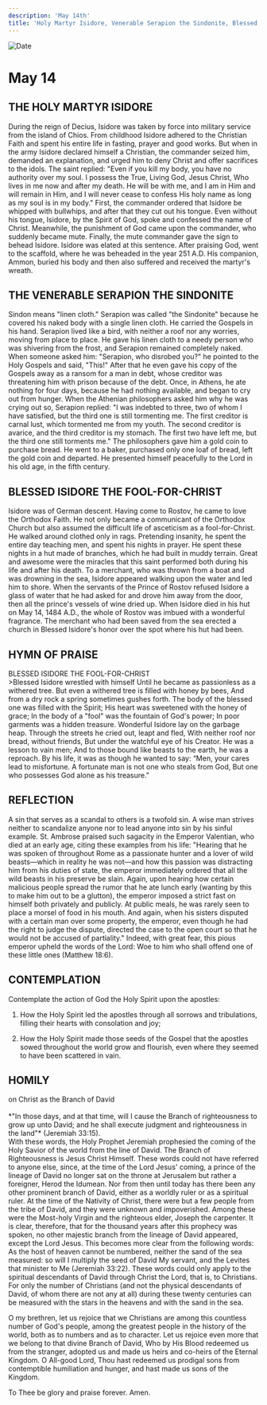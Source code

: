 ```yaml
---
description: 'May 14th'
title: 'Holy Martyr Isidore, Venerable Serapion the Sindonite, Blessed Isidore the Fool for Christ'
---
```


<CustomPaginator />
<RunningHead />

<Image src="/title-imprint.png" height={68} width={50} alt="Date" className="title-imprint"/>

# <div id="date">May <Image className="four-dot" src="/four-dot.png" height={15} width={15} alt="" />14</div>

## THE HOLY MARTYR ISIDORE

During the reign of Decius, Isidore was taken by force into military service from the island of Chios. From childhood Isidore adhered to the Christian Faith and spent his entire life in fasting, prayer and good works. But when in the army Isidore declared himself a Christian, the commander seized him, demanded an explanation, and urged him to deny Christ and offer sacrifices to the idols. The saint replied: "Even if you kill my body, you have no authority over my soul. I possess the True, Living God, Jesus Christ, Who lives in me now and after my death. He will be with me, and I am in Him and will remain in Him, and I will never cease to confess His holy name as long as my soul is in my body." First, the commander ordered that Isidore be whipped with bullwhips, and after that they cut out his tongue. Even without his tongue, Isidore, by the Spirit of God, spoke and confessed the name of Christ. Meanwhile, the punishment of God came upon the commander, who suddenly became mute. Finally, the mute commander gave the sign to behead Isidore. Isidore was elated at this sentence. After praising God, went to the scaffold, where he was beheaded in the year 251 A.D. His companion, Ammon, buried his body and then also suffered and received the martyr's wreath.

## THE VENERABLE SERAPION THE SINDONITE

Sindon means "linen cloth." Serapion was called "the Sindonite" because he covered his naked body with a single linen cloth. He carried the Gospels in his hand. Serapion lived like a bird, with neither a roof nor any worries, moving from place to place. He gave his linen cloth to a needy person who was shivering from the frost, and Serapion remained completely naked. When someone asked him: "Serapion, who disrobed you?" he pointed to the Holy Gospels and said, "This!" After that he even gave his copy of the Gospels away as a ransom for a man in debt, whose creditor was threatening him with prison because of the debt. Once, in Athens, he ate nothing for four days, because he had nothing available, and began to cry out from hunger. When the Athenian philosophers asked him why he was crying out so, Serapion replied: "I was indebted to three, two of whom I have satisfied, but the third one is still tormenting me. The first creditor is carnal lust, which tormented me from my youth. The second creditor is avarice, and the third creditor is my stomach. The first two have left me, but the third one still torments me." The philosophers gave him a gold coin to purchase bread. He went to a baker, purchased only one loaf of bread, left the gold coin and departed. He presented himself peacefully to the Lord in his old age, in the fifth century.

## BLESSED ISIDORE THE FOOL-FOR-CHRIST

Isidore was of German descent. Having come to Rostov, he came to love the Orthodox Faith. He not only became a communicant of the Orthodox Church but also assumed the difficult life of asceticism as a fool-for-Christ. He walked around clothed only in rags. Pretending insanity, he spent the entire day teaching men, and spent his nights in prayer. He spent these nights in a hut made of branches, which he had built in muddy terrain. Great and awesome were the miracles that this saint performed both during his life and after his death. To a merchant, who was thrown from a boat and was drowning in the sea, Isidore appeared walking upon the water and led him to shore. When the servants of the Prince of Rostov refused Isidore a glass of water that he had asked for and drove him away from the door, then all the prince's vessels of wine dried up. When Isidore died in his hut on May 14, 1484 A.D., the whole of Rostov was imbued with a wonderful fragrance. The merchant who had been saved from the sea erected a church in Blessed Isidore's honor over the spot where his hut had been.


## HYMN OF PRAISE
<div style={{textAlign:'center', color:'crimson', fontWeight:'bold'}}>
BLESSED ISIDORE THE FOOL-FOR-CHRIST
</div>
>Blessed Isidore wrestled with himself  
Until he became as passionless as a withered tree.  
But even a withered tree is filled with honey by bees,  
And from a dry rock a spring sometimes gushes forth.  
The body of the blessed one was filled with the Spirit;  
His heart was sweetened with the honey of grace;  
In the body of a "fool" was the fountain of God's power;  
In poor garments was a hidden treasure.  
Wonderful Isidore lay on the garbage heap.  
Through the streets he cried out, leapt and fled,  
With neither roof nor bread, without friends,  
But under the watchful eye of his Creator.  
He was a lesson to vain men;  
And to those bound like beasts to the earth, he was a reproach.  
By his life, it was as though he wanted to say:  
“Men, your cares lead to misfortune.  
A fortunate man is not one who steals from God,  
But one who possesses God alone as his treasure."  


## REFLECTION

A sin that serves as a scandal to others is a twofold sin. A wise man strives neither to scandalize anyone nor to lead anyone into sin by his sinful example. St. Ambrose praised such sagacity in the Emperor Valentian, who died at an early age, citing these examples from his life: "Hearing that he was spoken of throughout Rome as a passionate hunter and a lover of wild beasts—which in reality he was not—and how this passion was distracting him from his duties of state, the emperor immediately ordered that all the wild beasts in his preserve be slain. Again, upon hearing how certain malicious people spread the rumor that he ate lunch early (wanting by this to make him out to be a glutton), the emperor imposed a strict fast on himself both privately and publicly. At public meals, he was rarely seen to place a morsel of food in his mouth. And again, when his sisters disputed with a certain man over some property, the emperor, even though he had the right to judge the dispute, directed the case to the open court so that he would not be accused of partiality." Indeed, with great fear, this pious emperor upheld the words of the Lord: Woe to him who shall offend one of these little ones (Matthew 18:6).


## CONTEMPLATION

Contemplate the action of God the Holy Spirit upon the apostles:

1. How the Holy Spirit led the apostles through all sorrows and tribulations, filling their hearts with consolation and joy;

2. How the Holy Spirit made those seeds of the Gospel that the apostles sowed throughout the world grow and flourish, even where they seemed to have been scattered in vain.


## HOMILY
<div style={{textAlign:'center', color:'crimson', fontWeight:'bold'}}>
on Christ as the Branch of David
</div><br />
<div style={{textAlign:'right'}}>
*"In those days, and at that time, will I cause the Branch of righteousness to grow up unto David; and he shall execute judgment and righteousness in the land"* (Jeremiah 33:15).
</div>
With these words, the Holy Prophet Jeremiah prophesied the coming of the Holy Savior of the world from the line of David. The Branch of Righteousness is Jesus Christ Himself. These words could not have referred to anyone else, since, at the time of the Lord Jesus' coming, a prince of the lineage of David no longer sat on the throne at Jerusalem but rather a foreigner, Herod the Idumean. Nor from then until today has there been any other prominent branch of David, either as a worldly ruler or as a spiritual ruler. At the time of the Nativity of Christ, there were but a few people from the tribe of David, and they were unknown and impoverished. Among these were the Most-holy Virgin and the righteous elder, Joseph the carpenter. It is clear, therefore, that for the thousand years after this prophecy was spoken, no other majestic branch from the lineage of David appeared, except the Lord Jesus. This becomes more clear from the following words: As the host of heaven cannot be numbered, neither the sand of the sea measured: so will I multiply the seed of David My servant, and the Levites that minister to Me (Jeremiah 33:22). These words could only apply to the spiritual descendants of David through Christ the Lord, that is, to Christians. For only the number of Christians (and not the physical descendants of David, of whom there are not any at all) during these twenty centuries can be measured with the stars in the heavens and with the sand in the sea.

O my brethren, let us rejoice that we Christians are among this countless number of God's people, among the greatest people in the history of the world, both as to numbers and as to character. Let us rejoice even more that we belong to that divine Branch of David, Who by His Blood redeemed us from the stranger, adopted us and made us heirs and co-heirs of the Eternal Kingdom. O All-good Lord, Thou hast redeemed us prodigal sons from contemptible humiliation and hunger, and hast made us sons of the Kingdom.

To Thee be glory and praise forever. Amen.